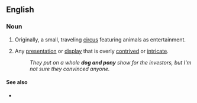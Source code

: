 ==English==

===Noun===
{{en-noun|sg=[[dog]] [[and]] [[pony]] [[show]]}}

# Originally, a small, traveling [[circus]] featuring animals as entertainment.
# {{idiomatic}} Any [[presentation]] or [[display]] that is overly [[contrived]] or [[intricate]].
#: ''They put on a whole '''dog and pony''' show for the investors, but I'm not sure they convinced anyone.''

====See also====
* {{pedia}}